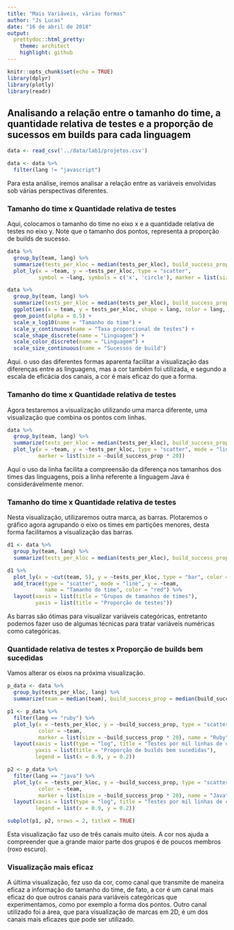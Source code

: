 ```yaml
---
title: "Mais Variáveis, várias formas"
author: "Js Lucas"
date: "16 de abril de 2018"
output:
  prettydoc::html_pretty:
    theme: architect
    highlight: github
---
```


```r
knitr::opts_chunk$set(echo = TRUE)
library(dplyr)
library(plotly)
library(readr)
```

## Analisando a relação entre o tamanho do time, a quantidade relativa de testes e a proporção de sucessos em builds para cada linguagem

```r
data <- read_csv('../data/lab1/projetos.csv')

data <- data %>% 
  filter(lang != "javascript")
```

Para esta análise, iremos analisar a relação entre as variáveis envolvidas sob várias perspectivas diferentes.

### Tamanho do time x Quantidade relativa de testes

Aqui, colocamos o tamanho do time no eixo x e a quantidade relativa de testes no eixo y.
Note que o tamanho dos pontos, representa a proporção de builds de sucesso.

```r
data %>% 
  group_by(team, lang) %>% 
  summarize(tests_per_kloc = median(tests_per_kloc), build_success_prop = median(build_success_prop)) %>% 
  plot_ly(x = ~team, y = ~tests_per_kloc, type = "scatter",
          symbol = ~lang, symbols = c('x', 'circle'), marker = list(size = ~build_success_prop * 20))

data %>% 
  group_by(team, lang) %>% 
  summarize(tests_per_kloc = median(tests_per_kloc), build_success_prop = median(build_success_prop)) %>% 
  ggplot(aes(x = team, y = tests_per_kloc, shape = lang, color = lang, size = build_success_prop)) +
  geom_point(alpha = 0.5) +
  scale_x_log10(name = "Tamanho do time") +
  scale_y_continuous(name = "Taxa proporcional de testes") +
  scale_shape_discrete(name = "Linguagem") +
  scale_color_discrete(name = "Linguagem") +
  scale_size_continuous(name = "Sucessos de build")
```

Aqui. o uso das diferentes formas aparenta facilitar a visualização das diferenças entre as linguagens, mas a cor também foi utilizada, e segundo a escala de eficácia dos canais, a cor é mais eficaz do que a forma. 

### Tamanho do time x Quantidade relativa de testes

Agora testaremos a visualização utilizando uma marca diferente, uma visualização que combina os pontos com linhas.

```r
data %>% 
  group_by(team, lang) %>% 
  summarize(tests_per_kloc = median(tests_per_kloc), build_success_prop = median(build_success_prop)) %>% 
  plot_ly(x = ~team, y = ~tests_per_kloc, type = "scatter", mode = "line+markers", color = ~lang,
          marker = list(size = ~build_success_prop * 20))
```

Aqui o uso da linha facilita a compreensão da diferença nos tamanhos dos times das linguagens, pois a linha referente a linguagem Java é considerávelmente menor.

### Tamanho do time x Quantidade relativa de testes

Nesta visualização, utilizaremos outra marca, as barras. Plotaremos o gráfico agora agrupando o eixo os times em partições menores, desta forma facilitamos a visualização das barras.

```r
d1 <- data %>% 
  group_by(team, lang) %>% 
  summarize(tests_per_kloc = median(tests_per_kloc), build_success_prop = median(build_success_prop)) 

d1 %>% 
  plot_ly(x = ~cut(team, 5), y = ~tests_per_kloc, type = "bar", color = ~lang) %>% 
  add_trace(type = "scatter", mode = "line", y = ~team,
            name = "Tamanho do time", color = "red") %>% 
  layout(xaxis = list(title = "Grupos de tamanhos de times"),
         yaxis = list(title = "Proporção de testes"))
```

As barras são ótimas para visualizar variáveis categóricas, entretanto podemos fazer uso de algumas técnicas para tratar variáveis numéricas como categóricas.

### Quantidade relativa de testes x Proporção de builds bem sucedidas

Vamos alterar os eixos na próxima visualização.

```r
p_data <- data %>% 
  group_by(tests_per_kloc, lang) %>% 
  summarize(team = median(team), build_success_prop = median(build_success_prop))

p1 <- p_data %>%
  filter(lang == "ruby") %>% 
  plot_ly(x = ~tests_per_kloc, y = ~build_success_prop, type = "scatter", mode = "markers",
          color = ~team, 
          marker = list(size = ~build_success_prop * 20), name = "Ruby") %>% 
  layout(xaxis = list(type = "log", title = "Testes por mil linhas de código"),
         yaxis = list(title = "Proporção de builds bem sucedidas"),
         legend = list(x = 0.9, y = 0.2))

p2 <- p_data %>% 
  filter(lang == "java") %>% 
  plot_ly(x = ~tests_per_kloc, y = ~build_success_prop, type = "scatter", mode = "markers", 
          color = ~team, 
          marker = list(size = ~build_success_prop * 20), name = "Java") %>% 
  layout(xaxis = list(type = "log", title = "Testes por mil linhas de código"),
         legend = list(x = 0.9, y = 0.2))

subplot(p1, p2, nrows = 2, titleX = TRUE)
```

Esta visualização faz uso de três canais muito úteis. A cor nos ajuda a compreender que a grande maior parte dos grupos é de poucos membros (roxo escuro).

### Visualização mais eficaz

A última visualização, fez uso da cor, como canal que transmite de maneira eficaz a informação do tamanho do time, de fato, a cor é um canal mais eficaz do que outros canais para variáveis categóricas que experimentamos, como por exemplo a forma dos pontos. Outro canal utilizado foi a área, que para visualização de marcas em 2D, é um dos canais mais eficazes que pode ser utilizado.